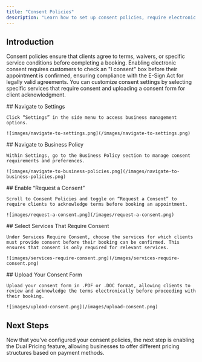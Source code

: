 ```yaml
---
title: "Consent Policies"
description: "Learn how to set up consent policies, require electronic consent before bookings, and upload consent forms for legally valid agreements."
---
```


## Introduction

Consent policies ensure that clients agree to terms, waivers, or specific service conditions before completing a booking. Enabling electronic consent requires customers to check an "I consent" box before their appointment is confirmed, ensuring compliance with the E-Sign Act for legally valid agreements. You can customize consent settings by selecting specific services that require consent and uploading a consent form for client acknowledgment.

<Steps>
  <Step title="Step 1">
    ## Navigate to Settings

    Click “Settings” in the side menu to access business management options.

    ![images/navigate-to-settings.png](/images/navigate-to-settings.png)
  </Step>
  <Step title="Step 2">
    ## Navigate to Business Policy

    Within Settings, go to the Business Policy section to manage consent requirements and preferences.

    ![images/navigate-to-business-policies.png](/images/navigate-to-business-policies.png)
  </Step>
  <Step title="Step 3">
    ## Enable “Request a Consent” 

    Scroll to Consent Policies and toggle on “Request a Consent” to require clients to acknowledge terms before booking an appointment.

    ![images/request-a-consent.png](/images/request-a-consent.png)
  </Step>
  <Step title="Step 4">
    ## Select Services That Require Consent

    Under Services Require Consent, choose the services for which clients must provide consent before their booking can be confirmed. This ensures that consent is only required for relevant services.

    ![images/services-require-consent.png](/images/services-require-consent.png)
  </Step>
  <Step title="Step 5">
    ## Upload Your Consent Form

    Upload your consent form in .PDF or .DOC format, allowing clients to review and acknowledge the terms electronically before proceeding with their booking.

    ![images/upload-consent.png](/images/upload-consent.png)
  </Step>
</Steps>

## Next Steps

Now that you've configured your consent policies, the next step is enabling the Dual Pricing feature, allowing businesses to offer different pricing structures based on payment methods.